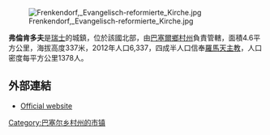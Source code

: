 [[Image:Frenkendorf,_Evangelisch-reformierte_Kirche.jpg|right]]

'''弗倫肯多夫'''是[[瑞士|瑞士]]的城鎮，位於該國北部，由[[巴塞爾鄉村州|巴塞爾鄉村州]]負責管轄，面積4.6平方公里，海拔高度337米，2012年人口6,337，四成半人口信奉[[羅馬天主教|羅馬天主教]]，人口密度每平方公里1378人。

==外部連結==
* [http://www.frenkendorf.ch Official website] {{Wayback|url=http://www.frenkendorf.ch/ |date=20060818221038 }} {{de icon}}

{{Switzerland-geo-stub}}
[[Category:巴塞尔乡村州的市镇|Category:巴塞尔乡村州的市镇]]